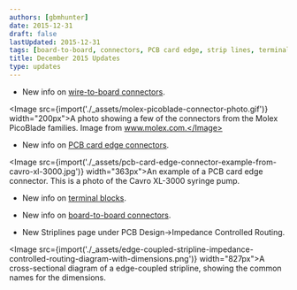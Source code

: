 ```yaml
---
authors: [gbmhunter]
date: 2015-12-31
draft: false
lastUpdated: 2015-12-31
tags: [board-to-board, connectors, PCB card edge, strip lines, terminal blocks, wire-to-board]
title: December 2015 Updates
type: updates
---
```


* New info on [wire-to-board connectors](/electronics/components/connectors/#wire-to-board-wtb-connectors).


<Image src={import('./_assets/molex-picoblade-connector-photo.gif')} width="200px">A photo showing a few of the connectors from the Molex PicoBlade families. Image from www.molex.com.</Image>  

* New info on [PCB card edge connectors](/electronics/components/connectors/#pcb-card-edge-connectors).


<Image src={import('./_assets/pcb-card-edge-connector-example-from-cavro-xl-3000.jpg')} width="363px">An example of a PCB card edge connector. This is a photo of the Cavro XL-3000 syringe pump.</Image>

* New info on [terminal blocks](/electronics/components/connectors/#terminal-blocks).

* New info on [board-to-board connectors](/electronics/components/connectors/#board-to-board-connectors).

* New Striplines page under PCB Design->Impedance Controlled Routing.


<Image src={import('./_assets/edge-coupled-stripline-impedance-controlled-routing-diagram-with-dimensions.png')} width="827px">A cross-sectional diagram of a edge-coupled stripline, showing the common names for the dimensions.</Image>
